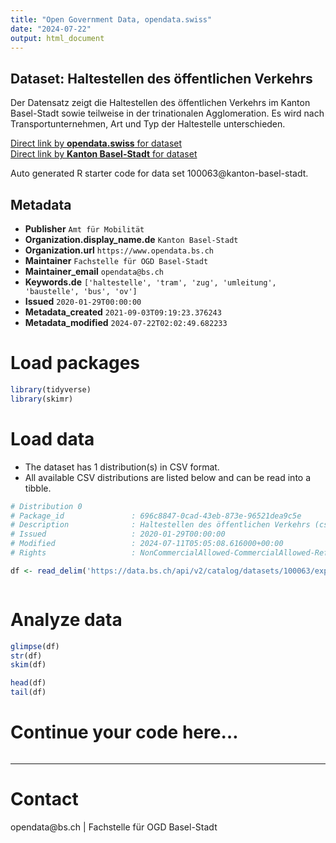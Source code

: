 ```yaml
---
title: "Open Government Data, opendata.swiss"
date: "2024-07-22"
output: html_document
---
```


## Dataset: Haltestellen des öffentlichen Verkehrs

Der Datensatz zeigt die Haltestellen des öffentlichen Verkehrs im Kanton Basel-Stadt sowie teilweise in der trinationalen Agglomeration. Es wird nach Transportunternehmen, Art und Typ der Haltestelle unterschieden. 

[Direct link by **opendata.swiss** for dataset](https://opendata.swiss/de/dataset/haltestellen-des-offentlichen-verkehrs1)<br>
[Direct link by **Kanton Basel-Stadt** for dataset](https://data.bs.ch/explore/dataset/100063/)

Auto generated R starter code for data set 100063@kanton-basel-stadt.

## Metadata

- **Publisher** `Amt für Mobilität`
- **Organization.display_name.de** `Kanton Basel-Stadt`
- **Organization.url** `https://www.opendata.bs.ch`
- **Maintainer** `Fachstelle für OGD Basel-Stadt`
- **Maintainer_email** `opendata@bs.ch`
- **Keywords.de** `['haltestelle', 'tram', 'zug', 'umleitung', 'baustelle', 'bus', 'ov']`
- **Issued** `2020-01-29T00:00:00`
- **Metadata_created** `2021-09-03T09:19:23.376243`
- **Metadata_modified** `2024-07-22T02:02:49.682233`


# Load packages

```r

library(tidyverse)
library(skimr)

```

# Load data

-   The dataset has 1 distribution(s) in CSV format.
-   All available CSV distributions are listed below and can be read into a tibble.

```r

# Distribution 0
# Package_id               : 696c8847-0cad-43eb-873e-96521dea9c5e
# Description              : Haltestellen des öffentlichen Verkehrs (csv)
# Issued                   : 2020-01-29T00:00:00
# Modified                 : 2024-07-11T05:05:08.616000+00:00
# Rights                   : NonCommercialAllowed-CommercialAllowed-ReferenceRequired

df <- read_delim('https://data.bs.ch/api/v2/catalog/datasets/100063/exports/csv')



```

# Analyze data

```r

glimpse(df)
str(df)
skim(df)

head(df)
tail(df)

```

# Continue your code here...

```r

```

------------------------------------------------------------------------

# Contact

opendata@bs.ch | Fachstelle für OGD Basel-Stadt
